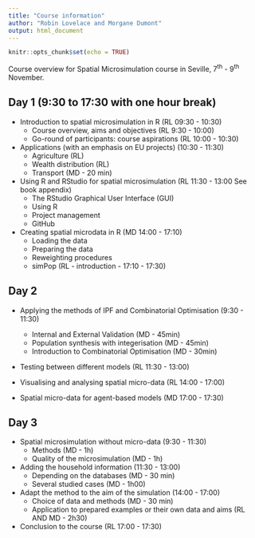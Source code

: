 ```yaml
---
title: "Course information"
author: "Robin Lovelace and Morgane Dumont"
output: html_document
---
```


```r
knitr::opts_chunk$set(echo = TRUE)
```

Course overview for Spatial Microsimulation course in Seville, 7^th^ - 9^th^ November.

## Day 1 (9:30 to 17:30 with one hour break)

- Introduction to spatial microsimulation in R (RL 09:30 - 10:30)
    - Course overview, aims and objectives (RL 9:30 - 10:00)
    - Go-round of participants: course aspirations (RL 10:00 - 10:30)

- Applications (with an emphasis on EU projects) (10:30 - 11:30)
    - Agriculture (RL)
    - Wealth distribution (RL)
    - Transport (MD - 20 min)
    
- Using R and RStudio for spatial microsimulation (RL 11:30 - 13:00 See book appendix)
    - The RStudio Graphical User Interface (GUI)
    - Using R
    - Project management
    - GitHub

- Creating spatial microdata in R (MD 14:00 - 17:10)
    - Loading the data
    - Preparing the data 
    - Reweighting procedures
    - simPop (RL - introduction - 17:10 - 17:30)
  
## Day 2

- Applying the methods of IPF and Combinatorial Optimisation (9:30 - 11:30)
    - Internal and External Validation (MD - 45min)
    - Population synthesis with integerisation (MD - 45min)
    - Introduction to Combinatorial Optimisation (MD - 30min)

- Testing between different models (RL 11:30 - 13:00) 

- Visualising and analysing spatial micro-data (RL 14:00 - 17:00)

- Spatial micro-data for agent-based models (MD 17:00 - 17:30)

## Day 3
    
- Spatial microsimulation without micro-data (9:30 - 11:30)
    - Methods (MD - 1h)
    - Quality of the microsimulation (MD - 1h)
    
- Adding the household information (11:30 - 13:00)
    - Depending on the databases (MD - 30 min)
    - Several studied cases (MD - 1h00)
    
- Adapt the method to the aim of the simulation (14:00 - 17:00)
    - Choice of data and methods (MD - 30 min)
    - Application to prepared examples or their own data and aims (RL AND MD - 2h30)

- Conclusion to the course (RL 17:00 - 17:30)



